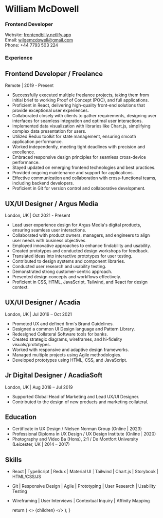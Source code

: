 
# William McDowell

### **Frontend Developer**

Website: [frontendbilly.netlify.app](https://frontendbilly.netlify.app)\
Email: [wilgemcdowell@gmail.com](mailto:wilgemcdowell@gmail.com)\
Phone: +44 7793 503 224

### Experience

## Frontend Developer / Freelance

Remote | 2019 - Present

- Successfully executed multiple freelance projects, taking them from initial brief to working Proof of Concept (POC), and full applications.
- Proficient in React, delivering high-quality front-end solutions that provide exceptional user experiences.
- Collaborated closely with clients to gather requirements, designing user interfaces for seamless integration and optimal user interactions.
- Implemented data visualization with libraries like Chart.js, simplifying complex data presentation for users.
- Utilized Redux toolkit for state management, ensuring smooth application performance.
- Worked independently, meeting tight deadlines with precision and excellence.
- Embraced responsive design principles for seamless cross-device performance.
- Stayed updated on emerging frontend technologies and best practices.
- Provided ongoing maintenance and support for applications.
- Effective communication and collaboration with cross-functional teams, including backend developers.
- Proficient in Git for version control and collaborative development.

## UX/UI Designer / Argus Media

London, UK | Oct 2021 - Present

- Lead user experience design for Argus Media's digital products, ensuring seamless user interactions.
- Collaborated with product owners, managers, and engineers to align user needs with business objectives.
- Employed innovative approaches to enhance findability and usability.
- Created prototypes and conducted design workshops for feedback.
- Translated ideas into interactive prototypes for user testing.
- Contributed to design systems and component libraries.
- Conducted user research and usability testing.
- Demonstrated strong customer-centric approach.
- Presented design concepts and workflows effectively.
- Proficient in CSS, HTML, JavaScript, Tailwind, and React for design context.

## UX/UI Designer / Acadia

London, UK | Jul 2019 – Oct 2021

- Promoted UX and defined firm's Brand Guidelines.
- Designed a common UI Design language and Pattern Library.
- Redesigned Collateral Software tools for banks.
- Created strategic diagrams, wireframes, and hi-fidelity visuals/prototypes.
- Worked with responsive and adaptive design frameworks.
- Managed multiple projects using Agile methodologies.
- Developed prototypes using HTML, CSS, and JavaScript.

## Jr Digital Designer / AcadiaSoft

London, UK | Aug 2018 – Jul 2019

- Supported Global Head of Marketing and Lead UX/UI Designer.
- Contributed to the design of new products and marketing collateral.

## Education

- Certificate in UX Design / Nielsen Norman Group (Online | 2023)
- Professional Diploma in UX Design / UX Design Institute (Online | 2020)
- Photography and Video Ba (Hons), 2:1 / De Montfort University (Leicester, UK | 2014 – 2017)

## Skills

- React | TypeScript | Redux | Material UI | Tailwind | Chart.js | Storybook | HTML/CSS/JS
- Git | Responsive Design | Agile | Prototyping | User Research | Usability Testing
- Wireframing | User Interviews | Contextual Inquiry | Affinity Mapping

  return (
    <>
      <MdxLayout>{children}</MdxLayout>
    </>
  );
}
